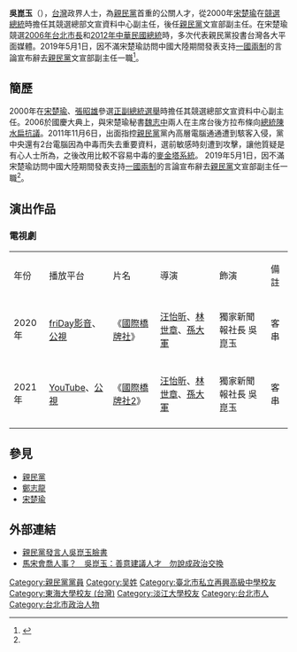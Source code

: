 {{Infobox_officeholder
| name = 吳崑玉
| image name =
| width = 
| now = 中華民國（台灣）政治人士 
| period = 
| Sex = 男 
| Native place = [[台灣|台灣]][[台北|台北]]
| date of birth = {{Birth date and age|1964|4|25}}
| party = {{Pfp}}
| place of birth = 
| educate = 
*[[再興中學|再興中學]]畢業
*[[東海大學_(台灣)|東海大學]][[政治系|政治系]]畢業
*[[淡江大學|淡江大學]]國際事務與戰略研究所碩士
| past =
*2000年[[宋楚瑜|宋楚瑜]]競選總統總部文宣資料中心副主任<br><span style="color: blue;">(2000年)</span>
*哈佛企管突破雜誌副總編輯 <br><span style="color: blue;">(2000年-2001年)</span>
*[[立法委員|立法委員]][[鄭志龍|鄭志龍]]國會辦公室主任<br><span style="color: blue;">(2002年)</span>
*[[親民黨|親民黨]]文宣部副主任<br><span style="color: blue;">（-2019年）</span>
*[[親民黨|親民黨]]發言人
}}
'''吳崑玉'''（{{bd|1964年|4月25日|=L}}），[[台灣|台灣]]政界人士，為[[親民黨|親民黨]]首重的公關人才，從2000年[[宋楚瑜|宋楚瑜]]在[[2000年中華民國總統選舉|競選總統]]時擔任其競選總部文宣資料中心副主任，後任[[親民黨|親民黨]]文宣部副主任。在宋楚瑜競選[[2006年中華民國直轄市市長暨市議員選舉|2006年台北市長]]和[[2012年中華民國總統選舉|2012年中華民國總統]]時，多次代表親民黨投書台灣各大平面媒體。2019年5月1日，因不滿宋楚瑜訪問中國大陸期間發表支持[[一國兩制|一國兩制]]的言論宣布辭去[[親民黨|親民黨]]文宣部副主任一職<ref name="east">{{Cite web |url=https://www.ettoday.net/news/20190501/1434938.htm |title=切割宋楚瑜？吳崑玉請辭怒嗆「去你X的蛋」一句話解釋兩岸為何無法統一 |accessdate=2019-05-01 |archive-date=2019-05-04 |archive-url=https://web.archive.org/web/20190504071549/https://www.ettoday.net/news/20190501/1434938.htm |dead-url=no }}</ref>。

==簡歷==
2000年在[[宋楚瑜|宋楚瑜]]、[[張昭雄|張昭雄]]參選[[2000年中華民國總統選舉|正副總統選舉]]時擔任其競選總部文宣資料中心副主任。2006於國慶大典上，與宋楚瑜秘書[[魏志中|魏志中]]兩人在主席台後方拉布條向[[中華民國總統|總統]][[陳水扁|陳水扁]][[百萬人民倒扁運動#天下圍攻|抗議]]。2011年11月6日，出面指控[[親民黨|親民黨]]黨內高層電腦通通遭到駭客入侵，黨中央還有2台電腦因為中毒而失去重要資料，選前敏感時刻遭到攻擊，讓他質疑是有心人士所為，之後改用比較不容易中毒的[[麥金塔作業系統|麥金塔系統]]。
2019年5月1日，因不滿宋楚瑜訪問中國大陸期間發表支持[[一國兩制|一國兩制]]的言論宣布辭去[[親民黨|親民黨]]文宣部副主任一職<ref name="east" />。

==演出作品==
===電視劇===
{|class="wikitable"
|-style="background:#AEEEEE;color:black;font-weight:bold;text-align:center;"
|年份||播放平台||片名||導演||飾演||備註
|-
| 2020年
| [[friDay影音|friDay影音]]、[[公視|公視]]
| 《[[國際橋牌社|國際橋牌社]]》
| [[汪怡昕|汪怡昕]]、[[林世章|林世章]]、[[孫大軍|孫大軍]]
| 獨家新聞報社長 吳崑玉
| 客串
|-
|-
| 2021年
| [[YouTube|YouTube]]、[[公視|公視]]
| 《[[國際橋牌社2|國際橋牌社2]]》
| [[汪怡昕|汪怡昕]]、[[林世章|林世章]]、[[孫大軍|孫大軍]]
| 獨家新聞報社長 吳崑玉
| 客串
|-
|}

==參見==
*[[親民黨|親民黨]]
*[[鄭志龍|鄭志龍]]
*[[宋楚瑜|宋楚瑜]]

==外部連結==
*[http://facebook.com/dodolowu 親民黨發言人吳崑玉臉書]{{Wayback|url=http://facebook.com/dodolowu |date=20181126021220 }}
*[http://www.nownews.com/2011/11/23/11754-2760277.htm 馬宋會喬人事？　吳崑玉：善意建議人才　勿說成政治交換]
{{DEFAULTSORT:w吳崑玉}}

[[Category:親民黨黨員|Category:親民黨黨員]]
[[Category:吴姓|Category:吴姓]]
[[Category:臺北市私立再興高級中學校友|Category:臺北市私立再興高級中學校友]]
[[Category:東海大學校友_(台灣)|Category:東海大學校友 (台灣)]]
[[Category:淡江大學校友|Category:淡江大學校友]]
[[Category:台北市人|Category:台北市人]]
[[Category:台北市政治人物|Category:台北市政治人物]]